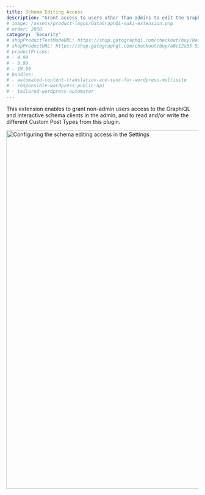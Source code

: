 ```yaml
---
title: Schema Editing Access
description: "Grant access to users other than admins to edit the GraphQL schema."
# image: /assets/product-logos/GatoGraphQL-suki-extension.png
# order: 2600
category: 'Security'
# shopProductTestModeURL: https://shop.gatographql.com/checkout/buy/8edd16a5-ce4e-41bc-973e-940c5bccc2fd
# shopProductURL: https://shop.gatographql.com/checkout/buy/a0e12a35-53f9-47fe-be84-55ff91896805
# productPrices:
# - 4.99
# - 9.99
# - 19.99
# bundles:
# - automated-content-translation-and-sync-for-wordpress-multisite
# - responsible-wordpress-public-api
# - tailored-wordpress-automator
---
```


This extension enables to grant non-admin users access to the GraphiQL and Interactive schema clients in the admin, and to read and/or write the different Custom Post Types from this plugin.

<Image
  src="/assets/extensions/upstream-pro/settings-schema-editing-access.png"
  width="1024"
  height="940"
  alt="Configuring the schema editing access in the Settings"
  caption="Configuring the schema editing access in the Settings"
/>

